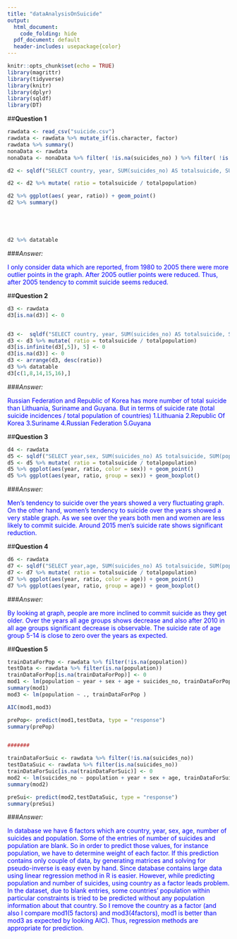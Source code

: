 ---
title: "dataAnalysisOnSuicide"
output:
  html_document:
    code_folding: hide
  pdf_document: default
  header-includes: usepackage{color}
---

```{r setup, include=FALSE}
knitr::opts_chunk$set(echo = TRUE)
library(magrittr)
library(tidyverse)
library(knitr)
library(dplyr)
library(sqldf)
library(DT)
```

##**Question 1**

```{r}
rawdata <- read_csv("suicide.csv")
rawdata <- rawdata %>% mutate_if(is.character, factor)
rawdata %>% summary()
nonaData <- rawdata
nonaData <- nonaData %>% filter( !is.na(suicides_no) ) %>% filter( !is.na(population))

d2 <- sqldf("SELECT country, year, SUM(suicides_no) AS totalsuicide, SUM(population) AS totalpopulation FROM nonaData WHERE year BETWEEN 1980 AND 2015 GROUP BY country, year")

d2 <- d2 %>% mutate( ratio = totalsuicide / totalpopulation)

d2 %>% ggplot(aes( year, ratio)) + geom_point()
d2 %>% summary()





d2 %>% datatable
```

###*Answer:*

<span style="color:blue">I only consider data which are reported, from 1980 to 2005 there were more outlier points in the graph. After 2005 outlier points were reduced. Thus, after 2005 tendency to commit suicide seems reduced.</span> 





##**Question 2**

```{r}
d3 <- rawdata
d3[is.na(d3)] <- 0


d3 <-  sqldf("SELECT country, year, SUM(suicides_no) AS totalsuicide, SUM(population) AS totalpopulation FROM d3 WHERE year BETWEEN 2006 AND 2015 GROUP BY country, year")
d3 <- d3 %>% mutate( ratio = totalsuicide / totalpopulation)
d3[is.infinite(d3[,5]), 5] <- 0
d3[is.na(d3)] <- 0
d3 <- arrange(d3, desc(ratio))
d3 %>% datatable
d3[c(1,8,14,15,16),]

```

###*Answer:*

<span style="color:blue">Russian Federation and Republic of Korea has more number of total suicide than Lithuania, Suriname and Guyana. But in terms of suicide rate (total suicide incidences / total population of countries)
1.Lithuania
2.Republic Of Korea
3.Suriname
4.Russian Federation
5.Guyana</span> 


##**Question 3**

```{r}
d4 <- rawdata
d5 <- sqldf("SELECT year,sex, SUM(suicides_no) AS totalsuicide, SUM(population) AS totalpopulation FROM d4 GROUP BY sex ,year")
d5 <- d5 %>% mutate( ratio = totalsuicide / totalpopulation)
d5 %>% ggplot(aes(year, ratio, color = sex)) + geom_point()
d5 %>% ggplot(aes(year, ratio, group = sex)) + geom_boxplot()

```

###*Answer:*

<span style="color:blue">Men's tendency to suicide over the years showed a very fluctuating graph. On the other hand, women's tendency to suicide over the years showed a very stable graph. As we see over the years both men and women are less likely to commit suicide. Around 2015 men's suicide rate shows significant reduction.</span> 

##**Question 4**

```{r}
d6 <- rawdata
d7 <- sqldf("SELECT year,age, SUM(suicides_no) AS totalsuicide, SUM(population) AS totalpopulation FROM d6 GROUP BY age ,year")
d7 <- d7 %>% mutate( ratio = totalsuicide / totalpopulation)
d7 %>% ggplot(aes(year, ratio, color = age)) + geom_point()
d7 %>% ggplot(aes(year, ratio, group = age)) + geom_boxplot()
```

###*Answer:*

<span style="color:blue">By looking at graph, people are more inclined to commit suicide as they get older. Over the years all age groups shows decrease and also after 2010 in all age groups significant decrease is observable. The suicide rate of age group 5-14 is close to zero over the years as expected.
</span> 


##**Question 5**

```{r}
trainDataForPop <- rawdata %>% filter(!is.na(population))
testData <- rawdata %>% filter(is.na(population))
trainDataForPop[is.na(trainDataForPop)] <- 0
mod1 <- lm(population ~ year + sex + age + suicides_no, trainDataForPop )
summary(mod1)
mod3 <- lm(population ~ ., trainDataForPop )

AIC(mod1,mod3)

prePop<- predict(mod1,testData, type = "response")
summary(prePop)


#######

trainDataForSuic <- rawdata %>% filter(!is.na(suicides_no))
testDataSuic <- rawdata %>% filter(is.na(suicides_no))
trainDataForSuic[is.na(trainDataForSuic)] <- 0
mod2 <- lm(suicides_no ~ population + year + sex + age, trainDataForSuic )
summary(mod2)

preSui<- predict(mod2,testDataSuic, type = "response")
summary(preSui)

```
###*Answer:*

<span style="color:blue">In database we have 6 factors which are country, year, sex, age, number of suicides and population. Some of the entries of number of suicides and population are blank. So in order to predict those values, for instance population, we have to determine weight of each factor. If this prediction  contains only couple of data, by generating matrices and solving for pseudo-inverse is easy even by hand. Since database contains large data using linear regression method in R is easier. However, while predicting population and number of suicides, using country as a factor leads problem. In the dataset, due to blank entries, some countries' population within particular constraints is tried to be predicted without any population information about that country. So I remove the country as a factor (and also I compare mod1(5 factors) and mod3(4factors), mod1 is better than mod3 as expected by looking AIC). Thus, regression methods are appropriate for prediction.
</span> 
